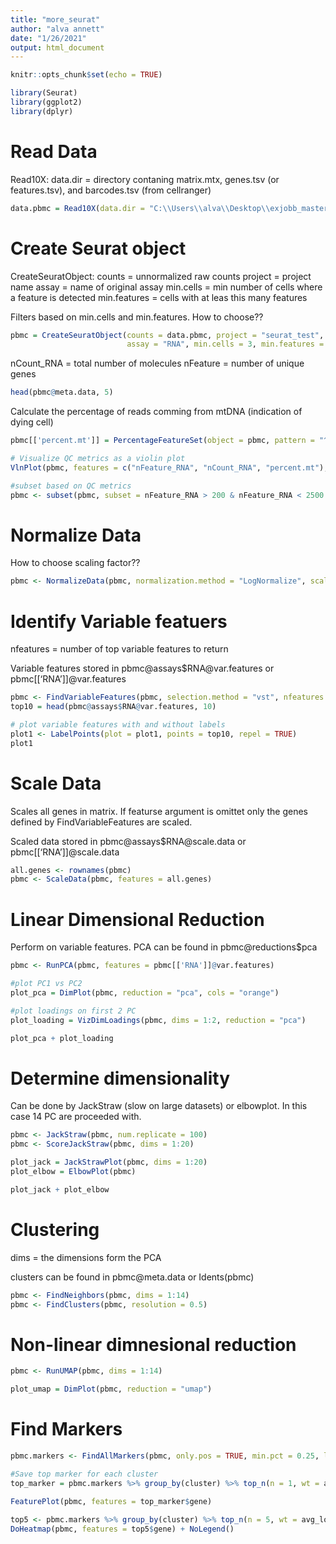 ```yaml
---
title: "more_seurat"
author: "alva annett"
date: "1/26/2021"
output: html_document
---
```


```r
knitr::opts_chunk$set(echo = TRUE)

library(Seurat)
library(ggplot2)
library(dplyr)
```

# Read Data 

Read10X: 
  data.dir = directory contaning matrix.mtx, genes.tsv (or features.tsv), and barcodes.tsv (from cellranger)
  
```r

data.pbmc = Read10X(data.dir = "C:\\Users\\alva\\Desktop\\exjobb_master\\data\\filtered_feature_bc_matrix")

```

# Create Seurat object 

CreateSeuratObject: 
  counts = unnormalized raw counts 
  project = project name 
  assay = name of original assay 
  min.cells = min number of cells where a feature is detected 
  min.features = cells with at leas this many features 
  
Filters based on min.cells and min.features. How to choose?? 
 
```r

pbmc = CreateSeuratObject(counts = data.pbmc, project = "seurat_test", 
                          assay = "RNA", min.cells = 3, min.features = 200)

```

nCount_RNA = total number of molecules 
nFeature = number of unique genes 

```r

head(pbmc@meta.data, 5)

``` 

Calculate the percentage of reads comming from mtDNA (indication of dying cell)

```r

pbmc[['percent.mt']] = PercentageFeatureSet(object = pbmc, pattern = "^MT-")

```

```r

# Visualize QC metrics as a violin plot
VlnPlot(pbmc, features = c("nFeature_RNA", "nCount_RNA", "percent.mt"), ncol = 3, cols ="orange")

```

```r

#subset based on QC metrics 
pbmc <- subset(pbmc, subset = nFeature_RNA > 200 & nFeature_RNA < 2500 & percent.mt < 20)

```

# Normalize Data 

How to choose scaling factor?? 

```r

pbmc <- NormalizeData(pbmc, normalization.method = "LogNormalize", scale.factor = 10000)

``` 


# Identify Variable featuers 

nfeatures = number of top variable features to return 

Variable features stored in pbmc@assays$RNA@var.features or pbmc[['RNA']]@var.features 

```r

pbmc <- FindVariableFeatures(pbmc, selection.method = "vst", nfeatures = 2000)
top10 = head(pbmc@assays$RNA@var.features, 10)

# plot variable features with and without labels
plot1 <- LabelPoints(plot = plot1, points = top10, repel = TRUE)
plot1


```  

# Scale Data 

Scales all genes in matrix. If featurse argument is omittet only the genes defined by FindVariableFeatures are scaled. 

Scaled data stored in pbmc@assays$RNA@scale.data or pbmc[['RNA']]@scale.data 

```r

all.genes <- rownames(pbmc)
pbmc <- ScaleData(pbmc, features = all.genes)

``` 

# Linear Dimensional Reduction 

Perform on variable features. PCA can be found in pbmc@reductions$pca 

```r

pbmc <- RunPCA(pbmc, features = pbmc[['RNA']]@var.features)

#plot PC1 vs PC2 
plot_pca = DimPlot(pbmc, reduction = "pca", cols = "orange")

#plot loadings on first 2 PC
plot_loading = VizDimLoadings(pbmc, dims = 1:2, reduction = "pca")

plot_pca + plot_loading
```

# Determine dimensionality 

Can be done by JackStraw (slow on large datasets) or elbowplot. In this case 14 PC are proceeded with. 

```r

pbmc <- JackStraw(pbmc, num.replicate = 100)
pbmc <- ScoreJackStraw(pbmc, dims = 1:20)

plot_jack = JackStrawPlot(pbmc, dims = 1:20)
plot_elbow = ElbowPlot(pbmc)

plot_jack + plot_elbow

```

# Clustering 

dims = the dimensions form the PCA 

clusters can be found in pbmc@meta.data or Idents(pbmc)

```r

pbmc <- FindNeighbors(pbmc, dims = 1:14)
pbmc <- FindClusters(pbmc, resolution = 0.5)

``` 

# Non-linear dimnesional reduction 

```r
pbmc <- RunUMAP(pbmc, dims = 1:14)

plot_umap = DimPlot(pbmc, reduction = "umap")

```

# Find Markers 

```r

pbmc.markers <- FindAllMarkers(pbmc, only.pos = TRUE, min.pct = 0.25, logfc.threshold = 0.25)

#Save top marker for each cluster 
top_marker = pbmc.markers %>% group_by(cluster) %>% top_n(n = 1, wt = avg_logFC)  

FeaturePlot(pbmc, features = top_marker$gene)

```

```r

top5 <- pbmc.markers %>% group_by(cluster) %>% top_n(n = 5, wt = avg_logFC)
DoHeatmap(pbmc, features = top5$gene) + NoLegend()
```

